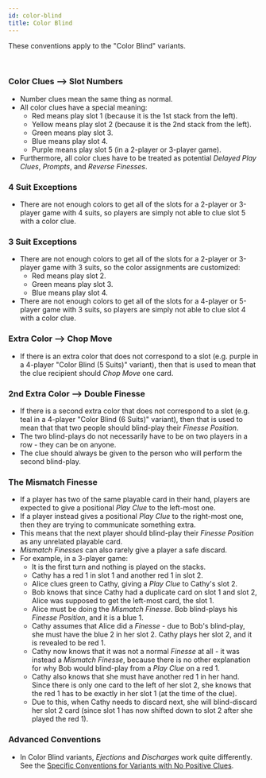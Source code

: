 ```yaml
---
id: color-blind
title: Color Blind
---
```


These conventions apply to the "Color Blind" variants.

<br />

### Color Clues --> Slot Numbers

- Number clues mean the same thing as normal.
- All color clues have a special meaning:
  - Red means play slot 1 (because it is the 1st stack from the left).
  - Yellow means play slot 2 (because it is the 2nd stack from the left).
  - Green means play slot 3.
  - Blue means play slot 4.
  - Purple means play slot 5 (in a 2-player or 3-player game).
- Furthermore, all color clues have to be treated as potential *Delayed Play Clues*, *Prompts*, and *Reverse Finesses*.

### 4 Suit Exceptions

- There are not enough colors to get all of the slots for a 2-player or 3-player game with 4 suits, so players are simply not able to clue slot 5 with a color clue.

### 3 Suit Exceptions

- There are not enough colors to get all of the slots for a 2-player or 3-player game with 3 suits, so the color assignments are customized:
  - Red means play slot 2.
  - Green means play slot 3.
  - Blue means play slot 4.
- There are not enough colors to get all of the slots for a 4-player or 5-player game with 3 suits, so players are simply not able to clue slot 4 with a color clue.

### Extra Color --> Chop Move

- If there is an extra color that does not correspond to a slot (e.g. purple in a 4-player "Color Blind (5 Suits)" variant), then that is used to mean that the clue recipient should *Chop Move* one card.

### 2nd Extra Color --> Double Finesse

- If there is a second extra color that does not correspond to a slot (e.g. teal in a 4-player "Color Blind (6 Suits)" variant), then that is used to mean that that two people should blind-play their *Finesse Position*.
- The two blind-plays do not necessarily have to be on two players in a row - they can be on anyone.
- The clue should always be given to the person who will perform the second blind-play.

### The Mismatch Finesse

- If a player has two of the same playable card in their hand, players are expected to give a positional *Play Clue* to the left-most one.
- If a player instead gives a positional *Play Clue* to the right-most one, then they are trying to communicate something extra.
- This means that the next player should blind-play their *Finesse Position* as any unrelated playable card.
- *Mismatch Finesses* can also rarely give a player a safe discard.
- For example, in a 3-player game:
  - It is the first turn and nothing is played on the stacks.
  - Cathy has a red 1 in slot 1 and another red 1 in slot 2.
  - Alice clues green to Cathy, giving a *Play Clue* to Cathy's slot 2.
  - Bob knows that since Cathy had a duplicate card on slot 1 and slot 2, Alice was supposed to get the left-most card, the slot 1.
  - Alice must be doing the *Mismatch Finesse*. Bob blind-plays his *Finesse Position*, and it is a blue 1.
  - Cathy assumes that Alice did a *Finesse* - due to Bob's blind-play, she must have the blue 2 in her slot 2. Cathy plays her slot 2, and it is revealed to be red 1.
  - Cathy now knows that it was not a normal *Finesse* at all - it was instead a *Mismatch Finesse*, because there is no other explanation for why Bob would blind-play from a *Play Clue* on a red 1.
  - Cathy also knows that she must have another red 1 in her hand. Since there is only one card to the left of her slot 2, she knows that the red 1 has to be exactly in her slot 1 (at the time of the clue).
  - Due to this, when Cathy needs to discard next, she will blind-discard her slot 2 card (since slot 1 has now shifted down to slot 2 after she played the red 1).

### Advanced Conventions

- In Color Blind variants, *Ejections* and *Discharges* work quite differently. See the [Specific Conventions for Variants with No Positive Clues](no-positive-clues.mdx).
